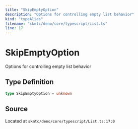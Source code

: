 ```yaml
---
title: "SkipEmptyOption"
description: "Options for controlling empty list behavior"
kind: "typeAlias"
filename: "skmtc/deno/core/typescript/List.ts"
line: 17
---
```


# SkipEmptyOption

Options for controlling empty list behavior

## Type Definition

```typescript
type SkipEmptyOption = unknown
```

## Source

Located at `skmtc/deno/core/typescript/List.ts:17:0`

